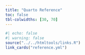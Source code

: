 ```yaml
---
title: "Quarto Reference"
toc: false
tbl-colwidths: [30, 70]
---
```


```r
#| echo: false
#| warning: false
source("../../htmltools/links.R")
link_cards("reference.yml")
```
